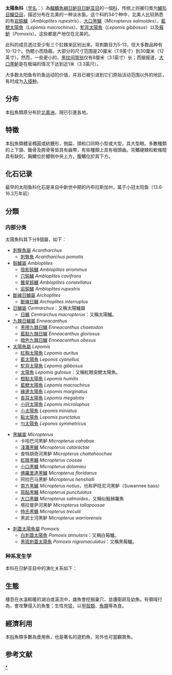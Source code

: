 {{AutoTaxobox
| image = Centrarchus macropterus.jpg
| image_caption = [[日鱸|日鱸]] ''Centrarchus macropterus''
| taxon =Centrarchidae
| authority=[[Bleeker|Bleeker]], 1859
| type genus=[[日鱸屬|日鱸屬]]<br>''Centrarchus''
| type genus authority=[[Cuvier|Cuvier]], 1829
| subdivision =
*[[刺臀魚屬|刺臀魚屬]] ''Acantharchus''
*[[鈍鱸屬|鈍鱸屬]] ''Ambloplites''
*[[斷線日鱸屬|斷線日鱸屬]] ''Archoplites''
*[[日鱸屬|日鱸屬]] ''Centrarchus''
*[[九棘日鱸屬|九棘日鱸屬]] ''Enneacanthus''
*[[太陽魚屬|太陽魚屬]] ''Lepomis''
*[[黑鱸屬|黑鱸屬]] ''Micropterus''
*[[刺蓋太陽魚屬|刺蓋太陽魚屬]] ''Pomoxis''
| range map = Centrarchidae_dis.png
| range map caption = 太陽魚科分布圖
}}
'''太陽魚科'''（[[学名|学名]]：{{lang|la|Centrarchidae}}）為[[輻鰭魚綱|輻鰭魚綱]][[日鲈目|日鲈目]][[日鲈亚目|日鲈亚目]]{{r|Deepfin}}的一個[[科|科]]，传统上则被归类为[[鱸形目|鱸形目]][[鱸亞目|鱸亞目]]{{r|FishBase}}，描述分布在北美的一种淡水鱼。这个科的34个种中，北美人比较熟悉的有[[岩鈍鱸|岩鈍鱸]]（''Ambloplites rupestris''）、[[大口黑鱸|大口黑鱸]]（''Micropterus salmoides''）、[[藍鰓太陽魚|藍鰓太陽魚]]（''Lepomis macrochirus''）、[[駝背太陽魚|駝背太陽魚]]（''Lepomis gibbosus''）以及[[莓鲈|莓鲈]]（''Pomoxis''）。这些都是产地仅在北美的。

此科的成员透过至少有三个肛棘来区别出来。背刺数目为5-13，但大多数品种有10-12个。伪鳃小而隐蔽。大部分的尺寸范围是20厘米（7.9英寸）到30厘米（12英寸）。然而，一些更小的，[[黑纹间带翁|黑纹间带翁]]仅有8厘米（3.1英寸）长；而据报道，[[大口黑鲈|大口黑鲈]]是在极端的情况下达到近1米（3.3英尺）。

大多数太阳鱼有钓鱼运动的价值，并且已被引进到它们原始活动范围以外的地区，有时成为[[入侵种|入侵种]]。

==分布==
本[[科|科]]魚類原分布於[[北美洲|北美洲]]，現已引進各地。{{r|FishBase}}

==特徵==
本[[科|科]]魚類體呈橢圓或紡錘形，側扁，頭和口同時小型或大型，具大型眼。多數種類的上下頷、鋤骨及腭骨等皆具有齒帶，有些種類上具有咽頭齒。背鰭硬棘和軟條間具有缺刻，胸鰭位於體側中央上方，腹鰭位於其下方。{{r|FishBase}}

== 化石记录 ==
最早的太阳鱼科化石是来自中新世中期的内布拉斯加州，属于小冠太阳鱼（13.6-16.3万年前）

==分類==
===内部分类===
太陽魚科其下分8個屬，如下{{r|FishBase}}：
*[[刺臀魚屬|刺臀魚屬]] ''Acantharchus''
**[[刺臀魚|刺臀魚]] ''Acantharchus pomotis''
*[[鈍鱸屬|鈍鱸屬]] ''Ambloplites''
**[[陰影鈍鱸|陰影鈍鱸]] ''Ambloplites ariommus''
**[[穴鈍鱸|穴鈍鱸]] ''Ambloplites cavifrons''
**[[錐星鈍鱸|錐星鈍鱸]] ''Ambloplites constellatus''
**[[岩鈍鱸|岩鈍鱸]] ''Ambloplites rupestris''
*[[斷線日鱸屬|斷線日鱸屬]] ''Archoplites''
**[[斷線日鱸|斷線日鱸]] ''Archoplites interruptus''
*[[日鱸屬|日鱸屬]] ''Centrarchus''：又稱太陽鱸屬
**[[日鱸|日鱸]] ''Centrarchus macropterus''：又稱太陽鱸。
*[[九棘日鱸屬|九棘日鱸屬]] ''Enneacanthus''
**[[黑帶九棘日鱸|黑帶九棘日鱸]] ''Enneacanthus chaetodon''
**[[藍點九棘日鱸|藍點九棘日鱸]] ''Enneacanthus gloriosus''
**[[暗色九棘日鱸|暗色九棘日鱸]] ''Enneacanthus obesus''
*[[太陽魚屬|太陽魚屬]] ''Lepomis''
**[[紅胸太陽魚|紅胸太陽魚]] ''Lepomis auritus''
**[[藍太陽魚|藍太陽魚]] ''Lepomis cyanellus''
**[[駝背太陽魚|駝背太陽魚]] ''Lepomis gibbosus''
**[[太陽魚|太陽魚]] ''Lepomis gulosus''：又稱紅眼突鰓太陽魚。
**[[橙點太陽魚|橙點太陽魚]] ''Lepomis humilis''
**[[藍鰓太陽魚|藍鰓太陽魚]] ''Lepomis macrochirus''
**[[緣邊太陽魚|緣邊太陽魚]] ''Lepomis marginatus''
**[[長耳太陽魚|長耳太陽魚]] ''Lepomis megalotis''
**[[小冠太陽魚|小冠太陽魚]] ''Lepomis microlophus''
**[[小太陽魚|小太陽魚]] ''Lepomis miniatus''
**[[點太陽魚|點太陽魚]] ''Lepomis punctatus''
**[[勻太陽魚|勻太陽魚]] ''Lepomis symmetricus''

*[[黑鱸屬|黑鱸屬]] ''Micropterus''
**卡哈巴河黑鲈 ''Micropterus cahabae''
**[[淺灘黑鱸|淺灘黑鱸]] ''Micropterus cataractae''
**查特胡奇河黑鲈 ''Micropterus chattahoochae''
**[[紅眼黑鱸|紅眼黑鱸]] ''Micropterus coosae''
**[[小口黑鱸|小口黑鱸]] ''Micropterus dolomieu''
**[[佛羅里達黑鱸|佛羅里達黑鱸]] ''Micropterus floridanus''
**阿拉巴马黑鲈 ''Micropterus henshalli''
**[[南方黑鱸|南方黑鱸]] ''Micropterus notius''，也称萨旺尼河黑鲈（Suwannee bass）
**[[斑點黑鱸|斑點黑鱸]] ''Micropterus punctulatus''
**[[大口黑鱸|大口黑鱸]] ''Micropterus salmoides''，又稱似鮭赫羅魚
**塔拉普萨河黑鲈 ''Micropterus tallapoosae''
**[[特氏黑鱸|特氏黑鱸]] ''Micropterus treculii''
**黑武士河黑鲈 ''Micropterus warriorensis''

*[[刺蓋太陽魚屬|刺蓋太陽魚屬]] ''Pomoxis''
**[[白刺蓋太陽魚|白刺蓋太陽魚]] ''Pomoxis annularis''：又稱白莓鱸。
**[[黑斑刺蓋太陽魚|黑斑刺蓋太陽魚]] ''Pomoxis nigromaculatus''：又稱黑莓鱸。

===种系发生学===
本科在日鲈亚目中的演化关系如下{{r|Deepfin}}：
{{日鲈亚目支序分类法}}

==生態==
棲息在水溫較暖的湖泊或溪流中，雄魚會挖掘巢穴，並護衛卵及幼魚。有領域行為，會攻擊侵入的魚隻；生性兇猛，以[[甲殼類|甲殼類]]、[[魚類|魚類]]等為食。

==經濟利用==
本[[科|科]]魚類多數為食用魚，也是著名的遊釣魚，另外也可當觀賞魚。

==参考文献==
{{reflist|refs=
<ref name=Deepfin>{{cite journal|last1=Betancur-R|first1=Ricardo|last2=Wiley|first2=Edward O.|last3=Arratia|first3=Gloria|last4=Acero|first4=Arturo|last5=Bailly|first5=Nicolas|last6=Miya|first6=Masaki|last7=Lecointre|first7=Guillaume|last8=Ortí|first8=Guillermo|title=Phylogenetic classification of bony fishes|journal=''BMC Evolutionary Biology''|date=2017-07-06|volume=17|pages=162|doi=10.1186/s12862-017-0958-3|url=https://bmcevolbiol.biomedcentral.com/articles/10.1186/s12862-017-0958-3|issn=1471-2148|author=|access-date=2019-01-13|archive-url=https://web.archive.org/web/20190322032046/https://bmcevolbiol.biomedcentral.com/articles/10.1186/s12862-017-0958-3|archive-date=2019-03-22|dead-url=yes}}</ref>
<ref name=FishBase>{{FishBase family|family=Centrarchidae|month=January|year=2019}}</ref>
}}

{{taxonbar}}

[[Category:太陽魚科|*]]